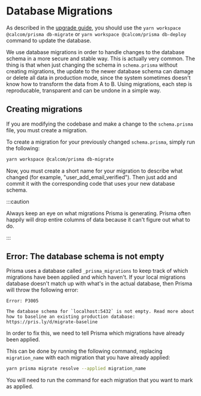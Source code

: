 # Database Migrations
As described in the [upgrade guide](https://docs.cal.com/self-hosting/upgrade), you should use the `yarn workspace @calcom/prisma db-migrate` or `yarn workspace @calcom/prisma db-deploy` command to update the database.

We use database migrations in order to handle changes to the database schema in a more secure and stable way. This is actually very common. The thing is that when just changing the schema in `schema.prisma` without creating migrations, the update to the newer database schema can damage or delete all data in production mode, since the system sometimes doesn't know how to transform the data from A to B. Using migrations, each step is reproducable, transparent and can be undone in a simple way.

## Creating migrations
If you are modifying the codebase and make a change to the `schema.prisma` file, you must create a migration.

To create a migration for your previously changed `schema.prisma`, simply run the following:
```sh
yarn workspace @calcom/prisma db-migrate
```

Now, you must create a short name for your migration to describe what changed (for example, "user_add_email_verified"). Then just add and commit it with the corresponding code that uses your new database schema.

:::caution

Always keep an eye on what migrations Prisma is generating. Prisma often happily will drop entire columns of data because it can't figure out what to do.

:::

## Error: The database schema is not empty
Prisma uses a database called `_prisma_migrations` to keep track of which migrations have been applied and which haven't. If your local migrations database doesn't match up with what's in the actual database, then Prisma will throw the following error:
```text
Error: P3005

The database schema for `localhost:5432` is not empty. Read more about how to baseline an existing production database: https://pris.ly/d/migrate-baseline
```

In order to fix this, we need to tell Prisma which migrations have already been applied.

This can be done by running the following command, replacing `migration_name` with each migration that you have already applied:
```sh
yarn prisma migrate resolve --applied migration_name
```

You will need to run the command for each migration that you want to mark as applied.

